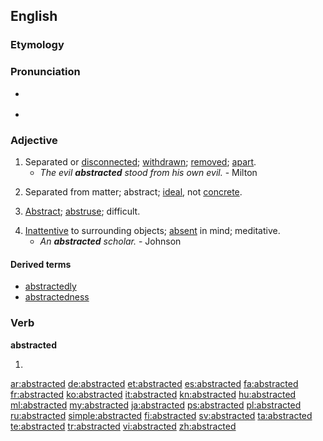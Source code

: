 ==English==

===Etymology===
{{suffix|abstract|ed}}

===Pronunciation===
* {{a|RP}} {{IPA|/əb.ˈstræk.tɪd/}}
* {{a|US}} {{IPA|/əb.ˈstræk.tɪd/|/æb.ˈstræk.tɪd/}}

===Adjective===
{{en-adj}}

# Separated or [[disconnected]]; [[withdrawn]]; [[remove]]d; [[apart]].
#* ''The evil '''abstracted''' stood from his own evil.'' - Milton
# {{nowadays|rare}} Separated from matter; abstract; [[ideal]], not [[concrete]].
# {{nowadays|rare}} [[abstract|Abstract]]; [[abstruse]]; difficult.
# [[inattentive|Inattentive]] to surrounding objects; [[absent]] in mind; meditative.
#* ''An '''abstracted''' scholar.'' - Johnson

====Derived terms====
* [[abstractedly]]
* [[abstractedness]]

===Verb===
'''abstracted'''

# {{past of|abstract}}

[[ar:abstracted]]
[[de:abstracted]]
[[et:abstracted]]
[[es:abstracted]]
[[fa:abstracted]]
[[fr:abstracted]]
[[ko:abstracted]]
[[it:abstracted]]
[[kn:abstracted]]
[[hu:abstracted]]
[[ml:abstracted]]
[[my:abstracted]]
[[ja:abstracted]]
[[ps:abstracted]]
[[pl:abstracted]]
[[ru:abstracted]]
[[simple:abstracted]]
[[fi:abstracted]]
[[sv:abstracted]]
[[ta:abstracted]]
[[te:abstracted]]
[[tr:abstracted]]
[[vi:abstracted]]
[[zh:abstracted]]